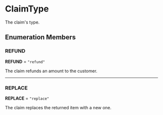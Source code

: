 
# ClaimType

The claim's type.

## Enumeration Members

### REFUND

 **REFUND** = `"refund"`

The claim refunds an amount to the customer.

___

### REPLACE

 **REPLACE** = `"replace"`

The claim replaces the returned item with a new one.
